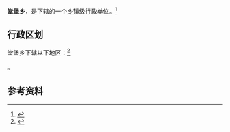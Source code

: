 {{中国乡级行政区|35/08/22/208/000}}

'''堂堡乡'''，是{{PRC admin/fullname|35/08/22/208/000|3}}下辖的一个[[乡镇|乡镇]]级行政单位。<ref>{{PRC admin/ref sgc|{{PRC admin/parent|35/08/22/208/000}}}}</ref>

== 行政区划 ==

堂堡乡下辖以下地区：<ref>{{PRC admin/ref sgc|35/08/22/208/000}}</ref>

{{PRC admin/children|35/08/22/208/000}}。

== 参考资料 ==

{{reflist}}

{{行政区划小作品}}
{{PRC admin/navcat|35/08/22/208/000}}